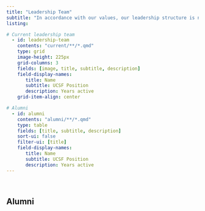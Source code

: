 ```yaml
---
title: "Leadership Team"
subtitle: "In accordance with our values, our leadership structure is non-hierarchical. This means that any member is open to join our leadership team and help with organizing events and direct actions." 
listing:

# Current leadership team 
  - id: leadership-team
    contents: "current/**/*.qmd"
    type: grid
    image-height: 225px
    grid-columns: 3
    fields: [image, title, subtitle, description]
    field-display-names:
       title: Name
       subtitle: UCSF Position
       description: Years active 
    grid-item-align: center

# Alumni 
  - id: alumni
    contents: "alumni/**/*.qmd"
    type: table
    fields: [title, subtitle, description]
    sort-ui: false
    filter-ui: [title]
    field-display-names:
       title: Name
       subtitle: UCSF Position
       description: Years active
---
```

::: {#leadership-team}
:::

<br>

## Alumni

::: {#alumni}
:::
